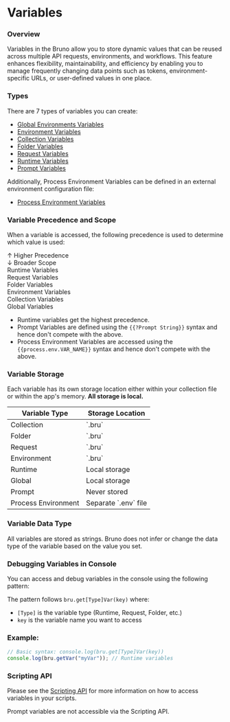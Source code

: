
# Variables

### Overview

Variables in the Bruno allow you to store dynamic values that can be reused across multiple API requests, environments, and workflows. This feature enhances flexibility, maintainability, and efficiency by enabling you to manage frequently changing data points such as tokens, environment-specific URLs, or user-defined values in one place.

### Types

There are 7 types of variables you can create:

- [Global Environments Variables](./global-environment-variables.mdx)
- [Environment Variables](./environment-variables.mdx)
- [Collection Variables](./collection-variables.mdx)
- [Folder Variables](./folder-variables.mdx)
- [Request Variables](./request-variables.mdx)
- [Runtime Variables](./runtime-variables.mdx)
- [Prompt Variables](./prompt-variables.mdx)

Additionally, Process Environment Variables can be defined in an external environment configuration file:

- [Process Environment Variables](./process-env.mdx)

### Variable Precedence and Scope

When a variable is accessed, the following precedence is used to determine which value is used:

<div
  style={{
    display: "flex",
    justifyContent: "center",
    fontFamily: "sans-serif",
    marginTop: "2em",
    width: "100%",
    textAlign: "center",
  }}
>
  <div
    style={{
      display: "flex",
      alignItems: "flex-start",
      position: "relative",
      width: "420px",
    }}
  >
    <div
      style={{
        position: "absolute",
        left: "-120px",
        top: 0,
        height: "100%",
        display: "flex",
        flexDirection: "column",
        justifyContent: "space-between",
        fontSize: "0.85em",
        color: "#555",
        textAlign: "right",
        width: "120px",
      }}
    >
      <div style={{ paddingRight: "10px" }}>↑ Higher Precedence</div>
      <div style={{ paddingRight: "10px" }}>↓ Broader Scope</div>
    </div>
    <div
      style={{
        display: "flex",
        flexDirection: "column",
        alignItems: "center",
        width: "300px",
      }}
    >
      <div
        style={{
          fontWeight: "bold",
          backgroundColor: "#e07f00",
          color: "white",
          padding: "8px",
          width: "200px",
          borderRadius: "6px",
        }}
      >
        Runtime Variables
      </div>
      <div
        style={{
          marginTop: "6px",
          backgroundColor: "#e88f1a",
          color: "white",
          padding: "8px",
          width: "220px",
          borderRadius: "6px",
        }}
      >
        Request Variables
      </div>
      <div
        style={{
          marginTop: "6px",
          backgroundColor: "#ee9f33",
          color: "white",
          padding: "8px",
          width: "240px",
          borderRadius: "6px",
        }}
      >
        Folder Variables
      </div>
      <div
        style={{
          marginTop: "6px",
          backgroundColor: "#f4aa4a",
          color: "black",
          padding: "8px",
          width: "260px",
          borderRadius: "6px",
        }}
      >
        Environment Variables
      </div>
      <div
        style={{
          marginTop: "6px",
          backgroundColor: "#f6b45d",
          color: "black",
          padding: "8px",
          width: "280px",
          borderRadius: "6px",
        }}
      >
        Collection Variables
      </div>
      <div
        style={{
          marginTop: "6px",
          backgroundColor: "#f8be70",
          color: "black",
          padding: "8px",
          width: "300px",
          borderRadius: "6px",
        }}
      >
        Global Variables
      </div>
    </div>
  </div>
</div>

- Runtime variables get the highest precedence.
- Prompt Variables are defined using the `{{?Prompt String}}` syntax and hence don't compete with the above.
- Process Environment Variables are accessed using the `{{process.env.VAR_NAME}}` syntax and hence don't compete with the above.

### Variable Storage

Each variable has its own storage location either within your collection file or within the app's memory. **All storage is local.**

<div style={{ display: 'flex', justifyContent: 'center', marginTop: '2em' }}>
  <table style={{ borderCollapse: 'collapse', width: '600px', fontFamily: 'sans-serif', border: '1px solid #ddd' }}>
    <thead>
      <tr style={{ backgroundColor: '#f4aa4a', color: 'white' }}>
        <th style={{ textAlign: 'left', padding: '8px', border: '1px solid #ddd', width: '50%' }}>Variable Type</th>
        <th style={{ textAlign: 'left', padding: '8px', border: '1px solid #ddd', width: '50%' }}>Storage Location</th>
      </tr>
    </thead>
    <tbody>
      <tr>
        <td style={{ padding: '8px', border: '1px solid #ddd', width: '50%' }}>Collection</td>
        <td style={{ padding: '8px', border: '1px solid #ddd', width: '50%' }}>`<collection-name>.bru`</td>
      </tr>
      <tr>
        <td style={{ padding: '8px', border: '1px solid #ddd', width: '50%' }}>Folder</td>
        <td style={{ padding: '8px', border: '1px solid #ddd', width: '50%' }}>`<folder-name>.bru`</td>
      </tr>
      <tr>
        <td style={{ padding: '8px', border: '1px solid #ddd', width: '50%' }}>Request</td>
        <td style={{ padding: '8px', border: '1px solid #ddd', width: '50%' }}>`<request-name>.bru`</td>
      </tr>
      <tr>
        <td style={{ padding: '8px', border: '1px solid #ddd', width: '50%' }}>Environment</td>
        <td style={{ padding: '8px', border: '1px solid #ddd', width: '50%' }}>`<env-name>.bru`</td>
      </tr>
      <tr>
        <td style={{ padding: '8px', border: '1px solid #ddd', width: '50%' }}>Runtime</td>
        <td style={{ padding: '8px', border: '1px solid #ddd', width: '50%' }}>Local storage</td>
      </tr>
      <tr>
        <td style={{ padding: '8px', border: '1px solid #ddd', width: '50%' }}>Global</td>
        <td style={{ padding: '8px', border: '1px solid #ddd', width: '50%' }}>Local storage</td>
      </tr>
      <tr style={{ backgroundColor: 'rgba(128, 128, 128, 0.1)' }}>
        <td style={{ padding: '8px', border: '1px solid #ddd', width: '50%' }}>Prompt</td>
        <td style={{ padding: '8px', border: '1px solid #ddd', width: '50%', fontStyle: 'italic' }}>Never stored</td>
      </tr>
      <tr style={{ backgroundColor: 'rgba(128, 128, 128, 0.1)' }}>
        <td style={{ padding: '8px', border: '1px solid #ddd', width: '50%' }}>Process Environment</td>
        <td style={{ padding: '8px', border: '1px solid #ddd', width: '50%', fontStyle: 'italic' }}>Separate `.env` file</td>
      </tr>
    </tbody>
  </table>
</div>

### Variable Data Type

All variables are stored as strings. Bruno does not infer or change the data type of the variable based on the value you set.

### Debugging Variables in Console

You can access and debug variables in the console using the following pattern:

The pattern follows `bru.get[Type]Var(key)` where:

- `[Type]` is the variable type (Runtime, Request, Folder, etc.)
- `key` is the variable name you want to access

### Example:

```javascript
// Basic syntax: console.log(bru.get[Type]Var(key))
console.log(bru.getVar("myVar")); // Runtime variables
```

### Scripting API

Please see the [Scripting API](/scripting/javascript-reference#collection-variables) for more information on how to access variables in your scripts.

<Callout type="info">
  Prompt variables are not accessible via the Scripting API.
</Callout>
